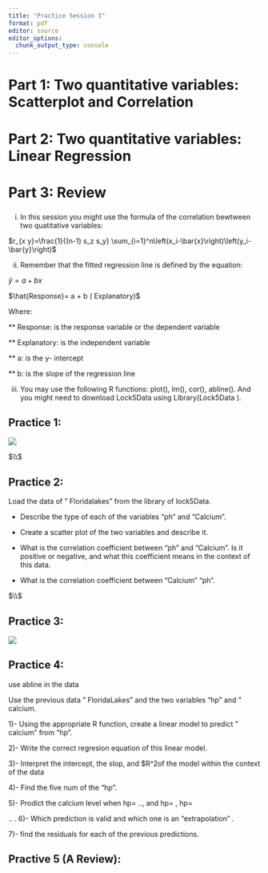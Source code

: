 ```yaml
---
title: "Practice Session 3"
format: pdf
editor: source
editor_options: 
  chunk_output_type: console
---
```


# Part 1:  Two quantitative variables: Scatterplot and Correlation
# Part 2:  Two quantitative variables: Linear Regression 
# Part 3:  Review

### 

i) In this session you might use the formula of the correlation bewtween two quatitative variables:

$r_{x y}=\frac{1}{(n-1) s_z s_y} \sum_{i=1}^n\left(x_i-\bar{x}\right)\left(y_i-\bar{y}\right)$


ii) Remember that the fitted regression line is defined by the equation: 

$\hat{y}=a+bx$

$\hat{Response}= a + b ( Explanatory)$

Where: 

  ** Response: is the response variable or the dependent variable

  ** Explanatory: is the independent variable
  
  ** a: is the y- intercept
  
  ** b: is the slope of the regression line
  
  iii) You may use the following R functions: plot(), lm(), cor(), abline(). And you might need to download Lock5Data using Library(Lock5Data ). 

  
## Practice 1: 


![](scatterplots.png)



$\\$


## Practice 2:

Load the data of " Floridalakes" from the library of lock5Data. 

- Describe the type of each of the variables "ph" and "Calcium". 

- Create a scatter plot of the two variables and describe it. 

- What is the correlation coefficient between "ph" and "Calcium". Is it positive or negative, and what this coefficient means in the context of this data.

- What is the correlation coefficient between "Calcium" "ph".  

$\\$

## Practice 3:

![](regression_true_false.png)



## Practice 4: 
use abline in the data

Use the previous data " FloridaLakes" and the two variables "hp" and " calcium.

1)- Using the appropriate R function, create a linear model to predict " calcium" from "hp".

2)- Write the correct regresion equation of this linear model.

3)- Interpret the intercept, the slop, and  $R^2of the model within the context of the data

4)- Find the five num of the "hp".

5)- Prodict the calcium level when   hp= .., and hp= , hp=

..   . 
6)- Which prediction is valid and which one is an "extrapolation" .

7)- find the residuals for each of the previous predictions.


## Practive 5 (A Review):








  


